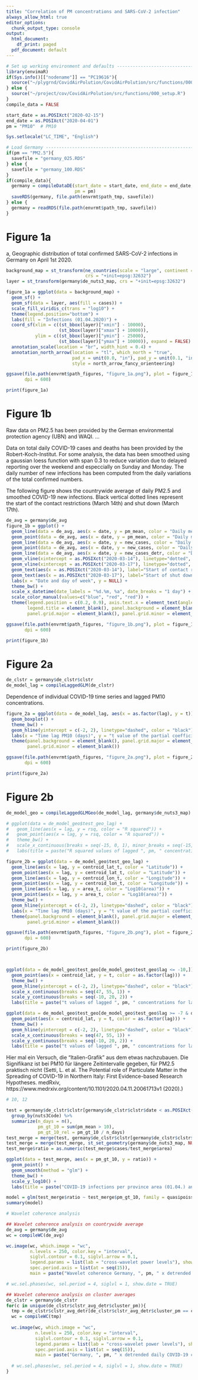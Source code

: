 ```yaml
---
title: "Correlation of PM concentrations and SARS-CoV-2 infection"
always_allow_html: true
editor_options:
  chunk_output_type: console
output:
  html_document:
    df_print: paged
  pdf_document: default
---
```


```r
# Set up working environment and defaults --------------------------------------
library(envimaR)
if(Sys.info()[["nodename"]] == "PC19616"){
  source("~/plygrnd/CovidAirPolution/CovidAirPolution/src/functions/000_setup.R")
} else {
  source("~/project/cov/CovidAirPolution/src/functions/000_setup.R")  
}
compile_data = FALSE

start_date = as.POSIXct("2020-02-15")
end_date = as.POSIXct("2020-04-01")
pm = "PM10"  # PM10

Sys.setlocale("LC_TIME", "English") 

# Load Germany -----------------------------------------------------------------
if(pm == "PM2.5"){
  savefile = "germany_025.RDS"
} else {
  savefile = "germany_100.RDS"
}
if(compile_data){
  germany = compileDataDE(start_date = start_date, end_date = end_date,
                          pm = pm)
  saveRDS(germany, file.path(envrmt$path_tmp, savefile))
} else {
  germany = readRDS(file.path(envrmt$path_tmp, savefile))
}
```

# Figure 1a


a, Geographic distribution of total confirmed SARS-CoV-2 infections in Germany on April 1st 2020.
```r
background_map = st_transform(ne_countries(scale = "large", continent = "europe", returnclass = "sf"),
                              crs = "+init=epsg:32632")
layer = st_transform(germany$de_nuts3_map, crs = "+init=epsg:32632")

figure_1a = ggplot(data = background_map) +
  geom_sf() + 
  geom_sf(data = layer, aes(fill = cases)) +
  scale_fill_viridis_c(trans = "log10") +
  theme(legend.position="bottom") +
  labs(fill = "Infections (01.04.2020)") +
  coord_sf(xlim = c((st_bbox(layer)["xmin"] - 10000), 
                    (st_bbox(layer)["xmax"] + 10000)), 
           ylim = c((st_bbox(layer)["ymin"] - 25000),
                    (st_bbox(layer)["ymax"] + 10000)), expand = FALSE) + 
  annotation_scale(location = "br", width_hint = 0.4) +
  annotation_north_arrow(location = "tl", which_north = "true", 
                         pad_x = unit(0.0, "in"), pad_y = unit(0.1, "in"),
                         style = north_arrow_fancy_orienteering)

ggsave(file.path(envrmt$path_figures, "figure_1a.png"), plot = figure_1a,
       dpi = 600)

print(figure_1a)
```


# Figure 1b

Raw data on PM2.5 has been provided by the German environmental protection agency (UBN) and WAQI. ...

Data on total daily COVID-19 cases and deaths has been provided by the Robert-Koch-Institut. For some analysis, the data has been smoothed using a gaussian loess function with span 0.3 to reduce variation due to delayed reporting over the weekend and especcially on Sunday and Monday. The daily number of new infections has been computed from the daily variations of the total confirmed numbers.

The following figure shows the countrywide average of daily PM2.5 and smoothed COVID-19 new infections. Black vertical dotted lines represent the start of the contact restrictions (March 14th) and shut down (March 17th).
```r
de_avg = germany$de_avg
figure_1b = ggplot() + 
  geom_line(data = de_avg, aes(x = date, y = pm_mean, color = "Daily mean PM10")) +
  geom_point(data = de_avg, aes(x = date, y = pm_mean, color = "Daily mean PM10")) + 
  geom_line(data = de_avg, aes(x = date, y = new_cases, color = "Daily new cases")) +
  geom_point(data = de_avg, aes(x = date, y = new_cases, color = "Daily new cases")) + 
  geom_line(data = de_avg, aes(x = date, y = new_cases_detr, color = "Daily new cases, detrended"), linetype = "twodash") +
  geom_vline(xintercept = as.POSIXct("2020-03-14"), linetype="dotted", color = "black") +
  geom_vline(xintercept = as.POSIXct("2020-03-17"), linetype="dotted", color = "black") +
  geom_text(aes(x = as.POSIXct("2020-03-14"), label="Start of contact restrictions \n", y=35), colour="black", angle=90) +
  geom_text(aes(x = as.POSIXct("2020-03-17"), label="Start of shut down \n", y=35), colour="black", angle=90) +
  labs(x = "Date and day of week", y = NULL) +
  theme_bw() + 
  scale_x_datetime(date_labels = "%d.%m, %a", date_breaks = "1 day") + 
  scale_color_manual(values=c("blue", "red", "red")) +
  theme(legend.position = c(0.2, 0.9), axis.text.x = element_text(angle=90, hjust=0.95, vjust=0.2), 
        legend.title = element_blank(), panel.background = element_blank(),
        panel.grid.major = element_blank(), panel.grid.minor = element_blank())

ggsave(file.path(envrmt$path_figures, "figure_1b.png"), plot = figure_1b,
       dpi = 600)

print(figure_1b)
```


# Figure 2a

```r
de_clstr = germany$de_clstr$clstr
de_model_lag = compileLaggedGLM(de_clstr)
```

Dependence of individual COVID-19 time series and lagged PM10 concentrations.

```r
figure_2a = ggplot(data = de_model_lag, aes(x = as.factor(lag), y = t)) + 
  geom_boxplot() + 
  theme_bw() +
  geom_hline(yintercept = c(-2, 2), linetype="dashed", color = "black") + 
  labs(x = "Time lag PM10 (days)", y = "t value of the partial coefficient") + 
  theme(panel.background = element_blank(), panel.grid.major = element_blank(),
        panel.grid.minor = element_blank())

ggsave(file.path(envrmt$path_figures, "figure_2a.png"), plot = figure_2a,
       dpi = 600)

print(figure_2a)
```


# Figure 2b

```r
de_model_geo = compileLaggedGLMGeo(de_model_lag, germany$de_nuts3_map)

# ggplot(data = de_model_geo$test_geo_lag) + 
#   geom_line(aes(x = lag, y = rsq, color = "R squared")) +
#   geom_point(aes(x = lag, y = rsq, color = "R squared")) +
#   theme_bw() + 
#   scale_x_continuous(breaks = seq(-15, 0, 1), minor_breaks = seq(-15, 0, 1)) + 
#   labs(title = paste("R squared values of lagged ", pm, " concentrations based on latitude, longitude and area",x = "Time lag PM [days]"), y = "R squared", color = "R squared")

figure_2b = ggplot(data = de_model_geo$test_geo_lag) + 
  geom_line(aes(x = lag, y = centroid_lat_t, color = "Latitude")) +
  geom_point(aes(x = lag, y = centroid_lat_t, color = "Latitude")) +
  geom_line(aes(x = lag, y = centroid_lon_t, color = "Longitude")) +
  geom_point(aes(x = lag, y = centroid_lon_t, color = "Longitude")) +
  geom_line(aes(x = lag, y = area_t, color = "Log10(area)")) +
  geom_point(aes(x = lag, y = area_t, color = "Log10(area)")) +
  theme_bw() + 
  geom_hline(yintercept = c(-2, 2), linetype="dashed", color = "black") + 
  labs(x = "Time lag PM10 (days)", y = "t value of the partial coefficient", color = "Partial coefficient") + 
  theme(panel.background = element_blank(), panel.grid.major = element_blank(),
        panel.grid.minor = element_blank())

ggsave(file.path(envrmt$path_figures, "figure_2b.png"), plot = figure_2b,
       dpi = 600)

print(figure_2b)



ggplot(data = de_model_geo$test_geo[de_model_geo$test_geo$lag <= -10,]) + 
  geom_point(aes(x = centroid_lat, y = t, color = as.factor(lag))) +
  theme_bw() + 
  geom_hline(yintercept = c(-2, 2), linetype="dashed", color = "black") + 
  scale_x_continuous(breaks = seq(47, 55, 1)) + 
  scale_y_continuous(breaks = seq(-10, 20, 2)) +
  labs(title = paste("t values of lagged ", pm, " concentrations for latitude"),x = "Latitude [degrees]", y = "t value of the partial coefficient for PM (glm model)", color = "Lag of PM")

ggplot(data = de_model_geo$test_geo[de_model_geo$test_geo$lag >= -7 & de_model_geo$test_geo$lag <= -4,]) + 
  geom_point(aes(x = centroid_lat, y = t, color = as.factor(lag))) +
  theme_bw() + 
  geom_hline(yintercept = c(-2, 2), linetype="dashed", color = "black") + 
  scale_x_continuous(breaks = seq(47, 55, 1)) + 
  scale_y_continuous(breaks = seq(-10, 20, 2)) +
  labs(title = paste("t values of lagged ", pm, " concentrations for latitude"),x = "Latitude [degrees]", y = "t value of the partial coefficient for PM (glm model)", color = "Lag of PM")
```

Hier mal ein Versuch, die "Italien-Grafik" aus dem  etwas nachzubauen. Die Signifikanz ist bei PM10 für längere Zeitintervalle gegeben, für PM2.5 praktisch nicht (Setti, L. et al. The Potential role of Particulate Matter in the Spreading of COVID-19 in Northern Italy: First Evidence-based Research Hypotheses. medRxiv, https://www.medrxiv.org/content/10.1101/2020.04.11.20061713v1 (2020).)

```r
# 10, 12

test = germany$de_clstr$clstr[germany$de_clstr$clstr$date < as.POSIXct("2020-03-17"),] %>%
  group_by(nuts3Code) %>%
  summarize(n_days = n(),
            pm_gt_10 = sum(pm_mean > 10),
            pm_gt_10_rel = pm_gt_10 / n_days)
test_merge = merge(test, germany$de_clstr$clstr[germany$de_clstr$clstr$date == as.POSIXct("2020-04-01"),])
test_merge = merge(test_merge, st_set_geometry(germany$de_nuts3_map, NULL)[, c("nuts3Code", "area")])
test_merge$ratio = as.numeric(test_merge$cases/test_merge$area)

ggplot(data = test_merge, aes(x = pm_gt_10, y = ratio)) + 
  geom_point() +
  geom_smooth(method = "glm") +
  theme_bw() + 
  scale_y_log10() +
  labs(title = paste("COVID-19 infections per province area (01.04.) and days exceeding" , pm, " > 10 from 15.2. to 17.03."))
```

```r
model = glm(test_merge$ratio ~ test_merge$pm_gt_10, family = quasipoisson)
summary(model)
```



```r
# Wavelet coherence analysis

## Wavelet coherence analysis on countrywide average
de_avg = germany$de_avg
wc = compileWC(de_avg)

wc.image(wc, which.image = "wc",
         n.levels = 250, color.key = "interval",
         siglvl.contour = 0.1, siglvl.arrow = 0.1,
         legend.params = list(lab = "cross-wavelet power levels"), show.date = TRUE,
         spec.period.axis = list(at = seq(15)),
         main = paste("Wavelet coherence Germany, ", pm, " x detrended daily COVID-19 cases"))

# wc.sel.phases(wc, sel.period = 4, siglvl = 1, show.date = TRUE)
```



```r
## Wavelet coherence analysis on cluster averages
de_clstr = germany$de_clstr
for(c in unique(de_clstr$clstr_avg_detr$cluster_pm)){
  tmp = de_clstr$clstr_avg_detr[de_clstr$clstr_avg_detr$cluster_pm == c,]
  wc = compileWC(tmp)
  
  wc.image(wc, which.image = "wc",
           n.levels = 250, color.key = "interval",
           siglvl.contour = 0.1, siglvl.arrow = 0.1,
           legend.params = list(lab = "cross-wavelet power levels"), show.date = TRUE,
           spec.period.axis = list(at = seq(15)),
           main = paste("Germany, ", pm, " x detrended daily COVID-19 cases, cluster ", c))
  
  # wc.sel.phases(wc, sel.period = 4, siglvl = 1, show.date = TRUE)
}
```

